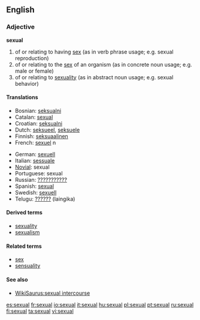 ==English==

===Adjective===
'''sexual'''

# of or relating to having [[sex]] (as in verb phrase usage; e.g. sexual reproduction)
# of or relating to the [[sex]] of an organism (as in concrete noun usage; e.g. male or female)
# of or relating to [[sexuality]] (as in abstract noun usage; e.g. sexual behavior)

====Translations====
{{top}}
*Bosnian: [[seksualni#Bosnian|seksualni]] {{m}}
*Catalan: [[sexual]]
*Croatian: [[seksualni#Croatian|seksualni]] {{m}}
*Dutch: [[seksueel]], [[seksuele]]
*Finnish: [[seksuaalinen]]
*French: [[sexuel]] n
{{mid}}
*German: [[sexuell]]
*Italian: [[sessuale]]
*[[Novial]]: sexual
*Portuguese: sexual
*Russian: [[???????????]]
*Spanish: [[sexual]]
*Swedish: [[sexuell]]
*Telugu: [[??????]] (laingika)
{{bottom}}

====Derived terms====
*[[sexuality]]
*[[sexualism]]

====Related terms====
*[[sex]]
*[[sensuality]]

====See also====
*[[WikiSaurus:sexual intercourse]]

[[es:sexual]]
[[fr:sexual]]
[[io:sexual]]
[[it:sexual]]
[[hu:sexual]]
[[pl:sexual]]
[[pt:sexual]]
[[ru:sexual]]
[[fi:sexual]]
[[ta:sexual]]
[[vi:sexual]]